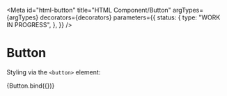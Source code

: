 <!-- @license CC0-1.0 -->


<Meta
  id="html-button"
  title="HTML Component/Button"
  argTypes={argTypes}
  decorators={decorators}
  parameters={{
    status: {
      type: "WORK IN PROGRESS",
    },
  }}
/>

# Button

Styling via the `<button>` element:

<Canvas>
  <Story name="Default" args={defaultArgs}>
    {Button.bind({})}
  </Story>
</Canvas>

<ArgsTable story="Default" />
